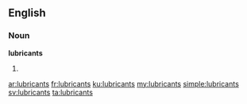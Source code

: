 ==English==

===Noun===
'''lubricants'''

# {{plural of|[[lubricant]]}}

[[ar:lubricants]]
[[fr:lubricants]]
[[ku:lubricants]]
[[my:lubricants]]
[[simple:lubricants]]
[[sv:lubricants]]
[[ta:lubricants]]